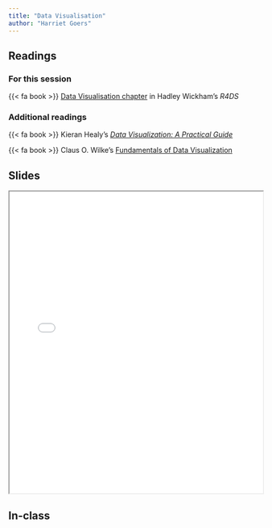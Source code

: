 ```yaml
---
title: "Data Visualisation"
author: "Harriet Goers"
---
```


## Readings

### For this session

{{< fa book >}} [Data Visualisation chapter](https://r4ds.had.co.nz/data-visualisation.html) in Hadley Wickham's *R4DS*

### Additional readings

{{< fa book >}} Kieran Healy's [*Data Visualization: A Practical Guide*](https://socviz.co/)

{{< fa book >}} Claus O. Wilke's [Fundamentals of Data Visualization](https://clauswilke.com/dataviz/)

## Slides

```{=html}
<iframe class="slide-deck" src="../_site/slides/02-class.html" width = "100%" height = 600px></iframe>
```
## In-class
